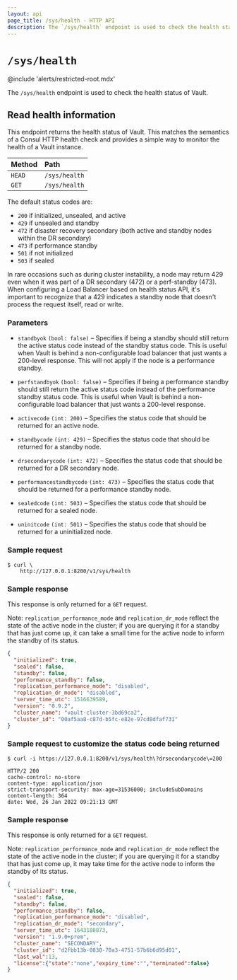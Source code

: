 ```yaml
---
layout: api
page_title: /sys/health - HTTP API
description: The `/sys/health` endpoint is used to check the health status of Vault.
---
```


# `/sys/health`

@include 'alerts/restricted-root.mdx'

The `/sys/health` endpoint is used to check the health status of Vault.

## Read health information

This endpoint returns the health status of Vault. This matches the semantics of
a Consul HTTP health check and provides a simple way to monitor the health of a
Vault instance.

| Method | Path          |
| :----- | :------------ |
| `HEAD` | `/sys/health` |
| `GET`  | `/sys/health` |

The default status codes are:

- `200` if initialized, unsealed, and active
- `429` if unsealed and standby
- `472` if disaster recovery secondary (both active and standby nodes within the DR secondary)
- `473` if performance standby
- `501` if not initialized
- `503` if sealed

<Note>
In rare occasions such as during cluster instability, a node may return 429 even when it was part of a DR secondary (472) or a perf-standby (473). When configuring a Load Balancer based on health status API, it's important to recognize that a 429 indicates a standby node that doesn't process the request itself, read or write.
</Note>

### Parameters

- `standbyok` `(bool: false)` – Specifies if being a standby should still return
  the active status code instead of the standby status code. This is useful when
  Vault is behind a non-configurable load balancer that just wants a 200-level
  response. This will not apply if the node is a performance standby.

- `perfstandbyok` `(bool: false)` – Specifies if being a performance standby should
  still return the active status code instead of the performance standby status code.
  This is useful when Vault is behind a non-configurable load balancer that just wants
  a 200-level response.

- `activecode` `(int: 200)` – Specifies the status code that should be returned
  for an active node.

- `standbycode` `(int: 429)` – Specifies the status code that should be returned
  for a standby node.

- `drsecondarycode` `(int: 472)` – Specifies the status code that should be
  returned for a DR secondary node.

- `performancestandbycode` `(int: 473)` – Specifies the status code that should be
  returned for a performance standby node.

- `sealedcode` `(int: 503)` – Specifies the status code that should be returned
  for a sealed node.

- `uninitcode` `(int: 501)` – Specifies the status code that should be returned
  for a uninitialized node.

### Sample request

```shell-session
$ curl \
    http://127.0.0.1:8200/v1/sys/health
```

### Sample response

This response is only returned for a `GET` request.

Note: `replication_performance_mode` and `replication_dr_mode` reflect the state of
the active node in the cluster; if you are querying it for a standby that has
just come up, it can take a small time for the active node to inform the
standby of its status.

```json
{
  "initialized": true,
  "sealed": false,
  "standby": false,
  "performance_standby": false,
  "replication_performance_mode": "disabled",
  "replication_dr_mode": "disabled",
  "server_time_utc": 1516639589,
  "version": "0.9.2",
  "cluster_name": "vault-cluster-3bd69ca2",
  "cluster_id": "00af5aa8-c87d-b5fc-e82e-97cd8dfaf731"
}
```

### Sample request to customize the status code being returned

```shell-session
$ curl -i https://127.0.0.1:8200/v1/sys/health\?drsecondarycode\=200

HTTP/2 200
cache-control: no-store
content-type: application/json
strict-transport-security: max-age=31536000; includeSubDomains
content-length: 364
date: Wed, 26 Jan 2022 09:21:13 GMT
```

### Sample response

This response is only returned for a `GET` request.

Note: `replication_performance_mode` and `replication_dr_mode` reflect the state of
the active node in the cluster; if you are querying it for a standby that has
just come up, it may take time for the active node to inform the
standby of its status.

```json
{
  "initialized": true,
  "sealed": false,
  "standby": false,
  "performance_standby": false,
  "replication_performance_mode": "disabled",
  "replication_dr_mode": "secondary",
  "server_time_utc": 1643188873,
  "version": "1.9.0+prem",
  "cluster_name": "SECONDARY",
  "cluster_id": "d2fbb13b-0830-70a3-4751-57b6b6d95d01",
  "last_wal":13,
  "license":{"state":"none","expiry_time":"","terminated":false}
}
```
